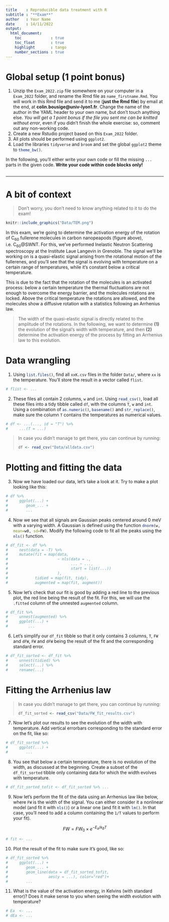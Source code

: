 ```yaml
---
title    : Reproducible data treatment with R
subtitle : "**Exam**"
author   : Your Name
date     : 14/11/2022
output: 
  html_document:
    toc             : true
    toc_float       : true
    highlight       : tango
    number_sections : true
---
```


# Global setup (1 point bonus)

1. Unzip the `Exam_2022.zip` file somewhere on your computer in a `Exam_2022` folder, and rename the Rmd file as `name_firstname.Rmd`. You will work in this Rmd file and send it to me (**just the Rmd file**) by email at the end, at **colin.bousige@univ-lyon1.fr**. Change the name of the author in the YAML header to your own name, but don't touch anything else. *You will get a 1 point bonus if the file you sent me can be knitted without error*, even if you didn't finish the whole exercise: so, comment out any non-working code.
2. Create a new Rstudio project based on this `Exam_2022` folder.
3. All plots should be performed using `ggplot2`.
4. Load the libraries `tidyverse`{.R} and `broom`{.R} and set the global `ggplot2`{.R} theme to `theme_bw()`{.R}.

In the following, you'll either write your own code or  fill the missing `...` parts in the given code. **Write your code within code blocks only!**

```r

```

---

# A bit of context 

> Don't worry, you don't need to know anything related to it to do the exam!

```r
knitr::include_graphics("Data/TEM.png")
```

In this exam, we're going to determine the activation energy of the rotation of C~60~ fullerene molecules in carbon nanopeapods (figure above), i.e. C~60~\@SWNT.
For this, we've performed Inelastic Neutron Scattering spectroscopy at the Institute Laue Langevin in Grenoble.
The signal we'll be working on is a quasi-elastic signal arising from the rotational motion of the fullerenes, and you'll see that the signal is evolving with temperature on a certain range of temperatures, while it's constant below a critical temperature.

This is due to the fact that the rotation of the molecules is an activated process: below a certain temperature the thermal fluctuations are not enough to overcome the energy barrier, and the molecules rotations are locked. Above the critical temperature the rotations are allowed, and the molecules show a diffusive rotation with a statistics following an Arrhenius law.

> The width of the quasi-elastic signal is directly related to the amplitude of the rotations. In the following, we want to determine **(1)** the evolution of the signal's width with temperature, and then **(2)** determine the activation energy of the process by fitting an Arrhenius law to this evolution.


# Data wrangling

1. Using `list.files()`{.R}, find all `xxK.csv` files in the folder `Data/`, where `xx` is the temperature. You'll store the result in a vector called `flist`. 

```r
# flist <- ...
```

2. These files all contain 2 columns, `w` and `int`. Using `read_csv()`{.R}, load all these files into a tidy tibble called `df`, with the columns `T`, `w` and `int`. Using a combination of `as.numeric()`{.R}, `basename()`{.R} and `str_replace()`{.R}, make sure the column `T` contains the temperatures as numerical values.

```r
# df <- ...(..., id = "T") %>% 
#     ...(T = ...)
```

> In case you didn't manage to get there, you can continue by running:
> ```r
> df <- read_csv("Data/alldata.csv")
> ```

# Plotting and fitting the data

3. Now we have loaded our data, let's take a look at it. Try to make a plot looking like this:

```r
# df %>% 
#     ggplot(...) +
#        geom_... +
#        ...
```

4. Now we see that all signals are Gaussian peaks centered around 0 meV with a varying width. A Gaussian is defined using the function `dnorm(w, mean=w0, sd=FW)`{.R}. Modify the following code to fit all the peaks using the `nls()`{.R} function.

```r
# df_fit <- df %>% 
#     nest(data = -T) %>% 
#     mutate(fit = map(data, 
#                      ~ nls(data = ., 
#                            ... ~ ...,
#                            start = list(...))
#                      ),
#            tidied = map(fit, tidy),
#            augmented = map(fit, augment))
```

5. Now let's check that our fit is good by adding a red line to the previous plot, the red line being the result of the fit. For this, we will use the `.fitted` column of the unnested `augmented` column. 

```r
# df_fit %>% 
#     unnest(augmented) %>% 
#     ggplot(...) +
#         ...
```

6. Let's simplify our `df_fit` tibble so that it only contains 3 columns, `T`, `FW` and `dFW`, `FW` and `dFW` being the result of the fit and the corresponding standard error.

```r
# df_fit_sorted <- df_fit %>% 
#     unnest(tidied) %>% 
#     select(...) %>% 
#     rename(...)
```


# Fitting the Arrhenius law

> In case you didn't manage to get there, you can continue by running:
> ```r
> df_fit_sorted <- read_csv("Data/FW_fit_results.csv")
> ```

7. Now let's plot our results to see the evolution of the width with temperature. Add vertical errorbars corresponding to the standard error on the fit, like so:

```r
# df_fit_sorted %>% 
#     ggplot(...) +
#        ...
```

8. You see that below a certain temperature, there is no evolution of the width, as discussed at the beginning. Create a subset of the `df_fit_sorted` tibble only containing data for which the width evolves with temperature.

```r
# df_fit_sorted_tofit <- df_fit_sorted %>% ...
```

9. Now let's perform the fit of the data using an Arrhenius law like below, where `FW` is the width of the signal. You can either consider it a nonlinear model (and fit it with `nls()`{.R}) or a linear one (and fit it with `lm()`{.R}. In that case, you'll need to add a column containing the `1/T` values to perform your fit).

$$
FW = FW_0 \times e^{-E_a/k_BT}
$$

```r
# fit <- ...
```

10. Plot the result of the fit to make sure it's good, like so:

```r
# df_fit_sorted %>% 
#     ggplot(...) +
#        geom_... +
#        geom_line(data = df_fit_sorted_tofit,
#                  aes(y = ...), color="red")+
#        ...
```

11. What is the value of the activation energy, in Kelvins (with standard error)? Does it make sense to you when seeing the width evolution with temperature?

```r
# Ea  <- ...
# dEa <- ...
```

